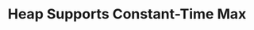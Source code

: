 ---
id: "ds_tf_003"
questionType: "TRUE_FALSE"
title: "Heap Supports Constant-Time Max"
statement: "A max-heap allows constant-time access to the maximum element."
difficulty: "HARD"
category: "Data Structures"
correctAnswer: true
explanation: "The maximum element is always at the root of a max-heap."
---